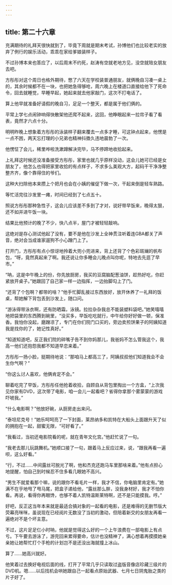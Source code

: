 ```yaml
---
---
---
```

title: 第二十六章
---




充满期待的礼拜天很快就到了，毕竟下周就是期末考试，孙博他们也比较老实的放弃了例行的娱乐活动，乖乖在家给爹娘装样子。

不过孙博本来也答应了，以后周末不约死，赵涛有空就老地方见，没空就陪女朋友去吧。

方彤彤对这个周日也格外期待，憋了六天在学校装普通朋友，就俩晚自习凑一桌上的，其余时候都不在一块，也把她急得够呛，周六晚上在楼道口直接给他下了死命令，回去就睡觉，早睡早起，她起来就去他家敲门，这次不打电话了。

算上他早就准备好请假的晚自习，足足一个整天，都是属于他们俩的。

平常上学七点闹钟响得快散架他还爬不起来，这回，他睁眼起来一拉帘子看了看表，竟然才六点十分。

明明昨晚上想象着方彤彤的泳装样子翻来覆去一点多才睡，可这钟点起来，他愣是一点不困，两天忘打理的小兄弟也精神抖擞久违地晨勃了一次。

他愣怔了会儿，稀里哗啦洗漱蹲解决完毕，马不停蹄地收拾起来。

上礼拜这时候还没准备接受方彤彤，家里也就几乎原样没动，这会儿她可已经是女朋友了，他怎么也得把家里收拾的有点样子，不求多么美观大方，起码干干净净整整齐齐，像个靠得住的爷们。

这种大扫除他本来攒上个把月也会在小姨的催促下做一次，干起来倒是轻车熟路。

等忙活完往沙发里一瘫，时间已经到了七点五十。

照说方彤彤那种急性子，这会儿应该差不多到了才对，说好带早饭来，晚得太狠，还不如并进午饭一块。

结果比他预计的晚了不少，快八点半，屋门才被轻轻敲响。

这绝对是存心测试他起了没有，要不是他在沙发上全神贯注听着连GBA都关了声音，绝对会当成谁家遛狗不小心蹭门上了。

打开门，方彤彤有点小惊讶地拎着大兜小兜进来，背上还背了个色彩斑斓的帆布包，“呀，竟然真起来了啊。我还说让你多睡会儿晚点叫你呢，特地去先逛了早市。”

“呐，这是中午晚上的份，你先放厨房，我买的豆腐脑配葱油饼，趁热好吃，你赶紧放开桌子。”她跟回了自己家一样一边指挥，一边抬脚勾上了门。

“还背了个包啊？都带的啥？”他手忙脚乱接过东西放好，放开休养了一礼拜的饭桌，帮她解下背包丢到沙发上，随口问。

“游泳得带泳衣啊，还有防晒霜，泳镜。拉拉杂杂我总不能装塑料袋吧。”她笑嘻嘻地把袋里的东西腾到碗里，“没买多，早饭吃吃就行，中午给你好好做一顿，保准香。我怕你没起，磨蹭凉了，专门在你们院门口买的，旁边卖煎饼果子的阿姨知道我是找你的了，她记性真好。”

“知道知道吧，反正我们院的碎嘴子告不到你妈那儿，我爸妈不怎么管我这个，我高一他们还抱怨我都不知道早恋来着。”

方彤彤一扬小脸，挺期待地说：“那咱马上都高三了，阿姨叔叔他们知道我会不会生你气啊？”

“你这么讨人喜欢，他俩肯定不会。”

聊着吃完了早饭，方彤彤任他抢着收拾，自顾自从背包里掏出一个方盒，“上次我见你家有DVD，这次带了电影，咱一会儿一起看吧？省得你拿那个雾蒙蒙的游戏吓唬我。”

“什么电影啊？”他放好碗，从厨房走出来问。

“泰坦尼克号！”她乐呵呵亮了一下封面，莱昂纳多和凯特在大船头上面跟升天了似的拥抱在一起，甜蜜无限，“可好看了。”

“我看过，当初还电影院看的呢，就在青年文化宫。”他赶忙说了一句。

“我老去那儿玩跳舞机。”她顺口接了一句，跟着马上反应过来，说，“跟我再看一遍呗，这么好看。”

“行，不过……中间露丝可脱光了啊，他和杰克还跑马车里那啥来着。”他有点担心地提醒，怕自己到时候忍不住多看几眼她不高兴。

“男生不就爱看那个嘛，说的跟你不看毛片一样，我才不信，你电脑里肯定有。”她满不在乎地甩了甩马尾，把盒子递给他，“露丝那么胖，没我身材好，我才不怕你看。再说，看得你再眼馋，也够不着人凯特温斯莱特啊，还不是只能摸我。哼。”

好吧，反正这当年本来就是最适合搞对象的一起看的电影，还是难得的无删节版大荧幕亮咪咪，虽说现在已经阅片无数没了当初的激动，但陪着新交的女朋友再看一遍绝对不是个坏主意。

不过，这片足足仨小时呐，他就是觉得这么好的一个上午浪费在一部电影上有点亏。下午要去游泳了，游完回来累得要命，估计也没精神了，满心想着再摸摸她亲亲她让她帮忙打个手枪的计划岂不是还没出海就撞上冰山。

算了……她高兴就好。

他笑着过去换好电视后面的线，打开了平常几乎只读取过盗版音像店珍藏三级片的DVD机。嗯……以后找机会哄她跟自己一起看点原始武器、七月七日阴鬼胎之类的片子好了。